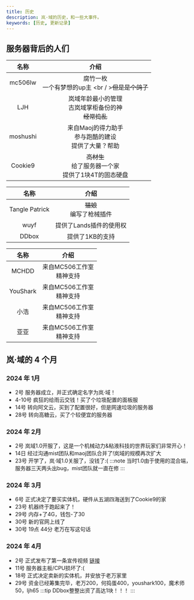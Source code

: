 ```yaml
---
title: 历史
description: 岚·域的历史，和一些大事件。
keywords: [历史, 更新记录]
---
```



## 服务器背后的人们

<Tabs>

<TabItem value="1" label="管理组">

|       名称        |                                    介绍                                    |
| :---------------: | :------------------------------------------------------------------------: |
| mc506lw | 腐竹一枚<br />一个有梦想的up主 <br / >~~但是是个鸽子~~ |
|    LJH    |     岚域年龄最小的管理<br />古岚域掌柜备份的神<br />~~经常捣乱~~     |
|   moshushi   |    来自Maoj的得力助手<br />参与跑酷的建设<br />提供了大量？帮助<br />     |
| Cookie9  |      ~~高材生~~<br />给了服务器一个家<br />提供了1块4T的固态硬盘      |

</TabItem>

<TabItem value="2" label="大风机关">

|      名称       |                                   介绍                                   |
| :-------------: | :----------------------------------------------------------------------: |
|   Tangle Patrick    | ~~猫娘~~<br />编写了枪械插件|
| wuyf |                          提供了Lands插件的使用权                      |
| DDbox |                          提供了1KB的支持                      |

</TabItem>

<TabItem value="3" label="其他人员">

|           名称           |                                               介绍                                               |
| :----------------------: | :----------------------------------------------------------------------------------------------: |
|       MCHDD       | 来自MC506工作室<br />精神支持            |
|       YouShark       | 来自MC506工作室<br />精神支持            |
|       小浩       | 来自MC506工作室<br />精神支持            |
|       亚亚       | 来自MC506工作室<br />精神支持            |

</TabItem>

</Tabs>

## 岚·域的 4 个月

### 2024 年 1月

- 2号 服务器成立，并正式确定名字为岚·域！
- 4-10号 疯狂的给雨云交钱！买了个垃圾配置的面板服
- 14号 转向阿文云，买到了配置很好，但是网速垃圾的服务器
- 28号 转向高糖云，买了个较便宜的服务器

### 2024 年 2月

- 2号 岚域1.0开服了，这是一个机械动力&粘液科技的世界玩家们非常开心！
- 14日 经过沟通mist团队和maoj团队合并了!岚域的规模再次扩大
- 23号 开学了，岚·域1.0关服了，没钱了:(
:::note
当时1.0由于使用的混合端，服务器三天两头出bug，mist团队就一直在修
:::

### 2024 年 3月

- 6号 正式决定了要买实体机，硬件从五湖四海送到了Cookie9的家
- 23号 机器终于跑起来了！
- 29号 内存+了4G，钱包-了30
- 30号 新的官网上线了
- 30号 19点 44分 老万在写这句话

### 2024 年 4月

- 2号 正式发布了第一条宣传视频 [链接](https://www.bilibili.com/video/BV1eJ4m1j7Ha)
- 11号 服务器主板/CPU损坏了:(
- 18号 正式决定卖新的实体机，并安放于老万家里
- 29号 资金已经筹集完毕，老万200，何捣蛋400，youshark100，魔术师50，ljh65
:::tip
DDbox整整出资了高达1块！！！
:::
